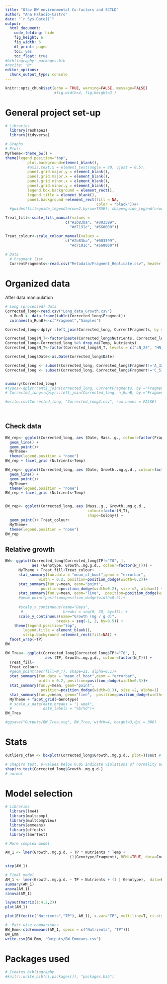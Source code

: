 ```yaml
---
title: "Ofav BW environmental Co-factors and SCTLD"
author: "Ana Palacio-Castro"
date: "`r Sys.Date()`"
output:
  html_document:
    code_folding: hide
    fig_height: 6
    fig_width: 6
    df_print: paged
    toc: yes
    toc_float: true
#bibliography: packages.bib
#nocite: '@*'
editor_options:
  chunk_output_type: console
---
```


```r
knitr::opts_chunk$set(echo = TRUE, warning=FALSE, message=FALSE) 
                      #fig.width=4, fig.height=3 )
```

# General project set-up 

```r

# Libraries
  library(reshape2)
  library(tidyverse)

# Graphs
# Plots
MyTheme<-theme_bw() +  
theme(legend.position="top",
          plot.background=element_blank(),
          #axis.text.x = element_text(angle = 90, vjust = 0.5),
          panel.grid.major.y = element_blank(),
          panel.grid.major.x = element_blank(),
          panel.grid.minor.x = element_blank(),
          panel.grid.minor.y = element_blank(),
          legend.box.background = element_rect(),
          legend.title = element_blank(),
          panel.background =element_rect(fill = NA, 
                                         color = "black"))#+
  #guides(fill=guide_legend(nrow=2,byrow=TRUE), shape=guide_legend(nrow=3,byrow=TRUE))

Treat_fill<-scale_fill_manual(values =
                           c("#2b83ba", "#003399",
                             "#d7191c", "#660000"))

Treat_colour<-scale_colour_manual(values =
                           c("#2b83ba", "#003399",
                             "#d7191c", "#660000"))
    
# Data    
  # Fragment list
  CurrentFragments<-read.csv("Metadata/Fragment_Replicate.csv", header = T)
```

# Organized data

After data manipulation

```r

# Long (processed) data
Corrected_long<-read.csv("Long_data_Growth.csv")
  n_RunB <- data.frame(table(Corrected_long$Fragment))
  colnames(n_RunB)<-c("Fragment","Samples")

Corrected_long<-dplyr::left_join(Corrected_long, CurrentFragments, by ="Fragment")

Corrected_long$N_T<-factor(paste(Corrected_long$Nutrients, Corrected_long$Temp, sep = "_"))
Corrected_long<-Corrected_long %>% drop_na(Temp, Nutrients)
Corrected_long$N_T<-factor(Corrected_long$N_T, levels = c("LN_28", "HN_28", "LN_31", "HN_31"))

Corrected_long$Date<-as.Date(Corrected_long$Date)

Corrected_long <- subset(Corrected_long, Corrected_long$Fragment!='A_324')
Corrected_long <- subset(Corrected_long, Corrected_long$Fragment!='C_513')


summary(Corrected_long)
#Typos<-dplyr::anti_join(Corrected_long, CurrentFragments, by ="Fragment")
# Corrected_long<-dplyr::left_join(Corrected_long, n_RunB, by ="Fragment")

#write.csv(Corrected_long, "Corrected_long3.csv", row.names = FALSE)

  
```

## Check data 

```r
BW_rep<- ggplot(Corrected_long, aes (Date, Mass..g., colour=factor(Fragment))) +
  geom_line() + 
  geom_point()+
  MyTheme+
  theme(legend.position = "none")
BW_rep + facet_grid (Nutrients~Temp) 

BW_rep<- ggplot(Corrected_long, aes (Date, Growth..mg.g.d., colour=factor(Fragment))) +
  geom_line() + 
  geom_point()+
  MyTheme+
  theme(legend.position = "none")
BW_rep + facet_grid (Nutrients~Temp) 


BW_rep<- ggplot(Corrected_long, aes (Mass..g., Growth..mg.g.d., 
                                     colour=factor(N_T), 
                                     shape=Colony)) +
  geom_point()+ Treat_colour+
  MyTheme+
  theme(legend.position = "none")
BW_rep
```


## Relative growth

```r

BW<- ggplot(Corrected_long[Corrected_long$TP!="T0", ], 
            aes (Genotype, Growth..mg.g.d., colour=factor(N_T))) + 
      MyTheme + Treat_fill+Treat_colour+
      stat_summary(fun.data = "mean_cl_boot",geom = "errorbar",
               width = 0.2, position=position_dodge(width=0.2))+
      stat_summary(fun.y=mean, geom="point", 
                position=position_dodge(width=0.2), size =2, alpha=1) +
      stat_summary(fun.y=mean, geom="line",  position=position_dodge(width=0.2)) + 
      #geom_point(position=position_dodge(width=0.2))+
      
      #scale_x_continuous(name="Days", 
       #                  breaks = seq(0, 30, by=15)) +
      scale_y_continuous(name="Growth (mg / g d)", 
                       breaks = seq(-1, 2, by=0.5)) +
    theme(legend.position="top",
        legend.title = element_blank(), 
        strip.background =element_rect(fill=NA)) +
  facet_wrap(~TP)
BW

BW_Trea<- ggplot(Corrected_long[Corrected_long$TP!="T0", ], 
                  aes (TP, Growth..mg.g.d., colour=factor(N_T))) +
  Treat_fill+
  Treat_colour+
  #geom_point(aes(fill=N_T), shape=21, alpha=0.1)+
  stat_summary(fun.data = "mean_cl_boot",geom = "errorbar",
               width = 0.2, position=position_dodge(width=0.3))+
  stat_summary(fun.y=mean, geom="point", 
                position=position_dodge(width=0.3), size =2, alpha=1) +
  stat_summary(fun.y=mean, geom="line",  position=position_dodge(width=0.3)) + 
  MyTheme + facet_grid(~Genotype)
  # scale_x_date(date_breaks = "1 week", 
  #              date_labels = "%b/%d")+
BW_Trea 

#ggsave("Outputs/BW_Trea.svg", BW_Trea, width=4, height=3,dpi = 300)

```

# Stats

```r

outliers_ofav <- boxplot(Corrected_long$Growth..mg.g.d., plot=T)$out # 1 outlier

# Shapiro test, p-values below 0.05 indicate violations of normality assumptions
shapiro.test(Corrected_long$Growth..mg.g.d.)
# normal
```

# Model selection 

```r

# Libraries
  library(lme4)
  library(multcomp)
  library(multcompView)
  library(emmeans)
  library(effects)
  library(lmerTest)

# More complex model

AW_1 <- lmer(Growth..mg.g.d. ~ TP * Nutrients * Temp +
                             (1|Genotype/Fragment), REML=TRUE, data=Corrected_long)

step(AW_1)

# Final model
AM_1 <- lmer(Growth..mg.g.d. ~ TP + Nutrients + (1 | Genotype),  data=Corrected_long)
summary(AM_1)
anova(AM_1)
ranova(AM_1)

layout(matrix(1:4,2,2))
plot(AM_1)

plot(Effect(c("Nutrients","TP"), AM_1), x.var="TP", multiline=T, ci.style="bars")

#  Pair-wise comparisons
BW_Emm<-cld(emmeans(AM_1, specs = c("Nutrients", "TP")))
BW_Emm
write.csv(BW_Emm, "Outputs/BW_Emmeans.csv")
```

# Packages used

```r
# Creates bibliography 
#knitr::write_bib(c(.packages()), "packages.bib")
```